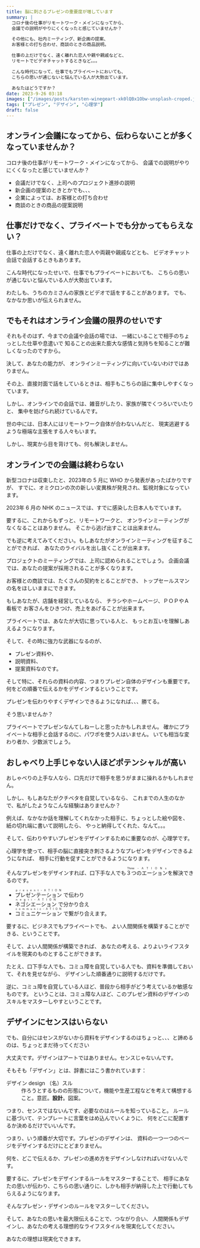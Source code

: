 ```yaml
---
title: 脳に刺さるプレゼンの重要度が増しています
summary: |
  コロナ後の仕事がリモートワーク・メインになってから、
  会議での説明がやりにくくなったと感じていませんか？

  その他にも、社内ミーティング、新企画の提案、
  お客様との打ち合わせ、商談のときの商品説明。

  仕事の上だけでなく、遠く離れた恋人や親や親戚などと、
  リモートでビデオチャットするときなど。。。

  こんな時代になって、仕事でもプライベートにおいても、
  こちらの思いが通じないと悩んでいる人が大勢出ています。

  あなたはどうですか？
date: 2023-9-26 03:18
images: ["/images/posts/karsten-winegeart-xk0lQBx1Obw-unsplash-croped.jpg"]
tags: ["プレゼン", "デザイン", "心理学"]
draft: false
---
```

## オンライン会議になってから、伝わらないことが多くなっていませんか？

コロナ後の仕事がリモートワーク・メインになってから、
会議での説明がやりにくくなったと感じていませんか？

- 会議だけでなく、上司へのプロジェクト進捗の説明
- 新企画の提案のときとかでも、、、
- 企業によっては、お客様との打ち合わせ
- 商談のときの商品の提案説明

## 仕事だけでなく、プライベートでも分かってもらえない？

仕事の上だけでなく、遠く離れた恋人や両親や親戚などとも、
ビデオチャット会話で会話するときもあります。

こんな時代になったせいで、仕事でもプライベートにおいても、
こちらの思いが通じないと悩んでいる人が大勢出ています。

わたしも、うちのカミさんの家族とビデオで話をすることがあります。
でも、なかなか思いが伝えられません。

## でもそれはオンライン会議の限界のせいです

それもそのはず、今までの会議や会話の場では、
一緒にいることで相手のちょっとした仕草や息遣いで
知ることの出来た膨大な感情と気持ちを知ることが難しくなったのですから。

決して、あなたの能力が、 オンラインミーティングに向いていないわけではありません。

その上、直接対面で話をしているときは、相手もこちらの話に集中しやすくなっています。

しかし、オンラインでの会話では、雑音がしたり、家族が隣でくつろいでいたりと、
集中を妨げられ続けているんです。

世の中には、日本人にはリモートワーク自体が合わないんだと、
現実逃避するような極端な主張をする人々もいます。

しかし、現実から目を背けても、何も解決しません。

## オンラインでの会議は終わらない

新型コロナは収束したと、2023年の 5 月に WHO から発表があったばかりですが、
すでに、オミクロンの次の新しい変異株が発見され、監視対象になっています。

2023年 6 月の NHK のニュースでは、すでに感染した日本人もでています。

要するに、これからもずっと、リモートワークと、
オンラインミーティングがなくなることはありません。
そこから逃げ出すことは出来ません。

でも逆に考えてみてください。もしあなたがオンラインミーティングを征することができれば、
あなたのライバルを出し抜くことが出来ます。

プロジェクトのミーティングでは、上司に認められることでしょう。
企画会議では、あなたの提案が採用されることが多くなります。

お客様との商談では、たくさんの契約をとることができ、
トップセールスマンの名をほしいままにできます。

もしあなたが、店舗を経営しているなら、
チラシやホームページ、ＰＯＰやＡ看板で
お客さんをひきつけ、売上をあげることが出来ます。

プライベートでは、あなたが大切に思っている人と、
もっとお互いを理解しあえるようになります。

そして、その時に強力な武器になるのが、

- プレゼン資料や、
- 説明資料、
- 提案資料なのです。

そして特に、それらの資料の内容、つまりプレゼン自体のデザインも重要です。
何をどの順番で伝えるかをデザインするということです。

プレゼンを伝わりやすくデザインできるようになれば、、、勝てる。

そう思いませんか？

プライベートでプレゼンなんてしねーしと思ったかもしれません。
確かにプライベートな相手と会話するのに、パワポを使う人はいません。
いても相当な変わり者か、少数派でしょう。

## おしゃべり上手じゃない人ほどポテンシャルが高い

おしゃべりの上手な人なら、口先だけで相手を思うがままに操れるかもしれません。

しかし、もしあなたがクチベタを自覚しているなら、
これまでの人生のなかで、私がしたようなこんな経験はありませんか？

例えば、なかなか話を理解してくれなかった相手に、ちょっとした絵や図を、
紙の切れ端に書いて説明したら、 やっと納得してくれた、なんて。。。

そして、伝わりやすいプレゼンをデザインするために重要なのが、心理学です。

心理学を使って、相手の脳に直接突き刺さるようなプレゼンをデザインできるようになれば、
相手に行動を促すことができるようになります。

そんなプレゼンをデザインすれば、口下手な人でも<ruby>３つのエーション<rp>(</rp><rt>Three - A T I O N s</rt><rp>)</rp></ruby>を解決できるのです。

- <ruby>プレゼンテーション<rp>(</rp><rt>p r e s e n t - A T I O N</rt><rp>)</rp></ruby> で伝わり
- <ruby>ネゴシエーション<rp>(</rp><rt>n e g t i - A T I O N</rt><rp>)</rp></ruby> で分かり合え
- <ruby>コミュニケーション<rp>(</rp><rt>c o m m u n i c - A T I O N</rt><rp>)</rp></ruby> で繋がり合えます。

要するに、ビジネスでもプライベートでも、
よい人間関係を構築することができる、ということです。

そして、よい人間関係が構築できれば、
あなたの考える、よりよいライフスタイルを現実のものとすることができます。

たとえ、口下手な人でも、コミュ障を自覚している人でも、資料を準備しておいて、それを見せながら、
デザインした順番通りに説明するだけです。

逆に、コミュ障を自覚している人ほど、普段から相手がどう考えているか敏感なものです。
ということは、コミュ障な人ほど、このプレゼン資料のデザインのスキルをマスターしやすということです。

## デザインにセンスはいらない

でも、自分にはセンスがないから資料をデザインするのはちょっと、、、と諦めるのは、ちょっとまだ待ってください

大丈夫です。デザインはアートではありません。センスじゃないんです。

そもそも「デザイン」とは、辞書にはこう書かれています：

<dl><dt>デザイン design （名）スル</dt>
<dd>作ろうとするものの形態について，機能や生産工程などを考えて構想すること。意匠。<b className="text-red-600">設計</b>。図案。</dd></dl>

つまり、センスではないんです、必要なのはルールを知っていること。
ルールに基づいて、テンプレートに言葉をはめ込んでいくように、
何をどこに配置するか決めるだけでいいんです。

つまり、いう順番が大切です。プレゼンのデザインは、
資料の一つ一つのページをデザインするだけにとどまりません。

何を、どこで伝えるか、プレゼンの進め方をデザインしなければいけないんです。

要するに、プレゼンをデザインするルールをマスターすることで、
相手にあなたの思いが伝わり、こちらの思い通りに、しかも相手が納得した上で行動してもらえるようになります。

そんなプレゼン・デザインのルールをマスターしてください。

そして、あなたの思いを最大限伝えることで、つながり合い、
人間関係もデザインし、あなたの考える理想的なライフスタイルを現実化してください。

あなたの理想は現実化できます。
